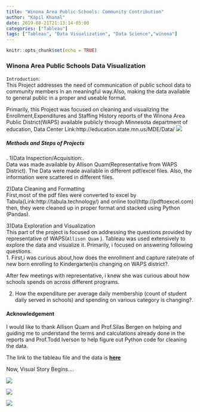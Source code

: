 ```yaml
---
title: "Winona Area Public Schools: Community Contribution"
author: "Kapil Khanal"
date: 2019-08-21T21:13:14-05:00
categories: ["Tableau"]
tags: ["Tableau", "Data Visualization", "Data Science","winona"]
---
```


```r
knitr::opts_chunk$set(echo = TRUE)
```

### Winona Area Public Schools Data Visualization 
`Introduction`:<br>
This Project addresses the need of communication of public school data to community members in an meaningful way.Also, making the data available to general public in a proper and useable format. <br>

Primarily, this Project was focused on cleaning and visualizing the Enrollment,Expenditures and Staffing History reports of the Winona Area Public District(WAPS) available publicly through Minnesota department of education, Data Center
Link:http://education.state.mn.us/MDE/Data/
![](/post/WAPS_files/waps.png) <br>
<h5>Methods and Steps of Projects</h5>.
1)Data Inspection/Acquisition:.<br>
 Data was made available by Allison Quam(Representative from WAPS District).
 The Data were made available in different pdf/excel files. Also, the information were       scattered in different files.<br>

2)Data Cleaning and Formatting<br>
First,most of the pdf files were converted to excel by Tabula(Link:http://tabula.technology/) and online tool(http://pdftoexcel.com)
then, they were cleaned up in proper format and stacked using Python (Pandas).<br>

3)Data Exploration and Visualization <br>
This part of the project is focused on addressing the questions provided by representative of WAPS(`Allison Quam` ). 
Tableau was used extensively to explore the data and visualize it.
Primarily, i focused on answering following questions.<br>
 1. First,i was curious about,how does the enrollment and capture rate(rate of new born enrolling to Kindergarten)is changing on WAPS district?. <br>
 
 After few meetings with representative, i knew she was curious about how schools spends on across different programs.<br>
 
 2. How the expenditure per average daily membership (count of student daily served in schools)  and spending on various category is changing?.<br>

#### Acknowledgement
I would like to thank Allison Quam and Prof.Silas Bergen on helping and guiding me to understand the terms and calculations already done in the reports and Prof.Todd Iverson to help figure out Python code for cleaning the data.

The link to the tableau file and the data is <a href = "https://public.tableau.com/views/WinonaAreaPublicSchoolsDataStory/FourthDashboard?:retry=yes&:embed=y&:display_count=yes&:origin=viz_share_link"> <b>here</b> </a>

Now, Visual Story Begins....



![](/post/WAPS_files/Second_Dashboard.png)

![](/post/WAPS_files/Third_Dashboard.png)

![](/post/WAPS_files/Fourth_Dashboard.png)


